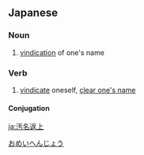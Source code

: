 ==Japanese==
{{ja-kanjitab|お|めい|へん|じょう|yomi=o}}

===Noun===
{{ja-noun|おめいへんじょう}}

# [[vindication]] of one's name

===Verb===
{{ja-verb-suru|k|hira=おめいへんじょう|rom=omeihenjō}}

# [[vindicate]] oneself, [[clear one's name]]

====Conjugation====
{{ja-suru|汚名返上|おめいへんじょう|omeihenjō}}

[[Category:Yojijukugo|おめいへんじょう]]

[[ja:汚名返上]]